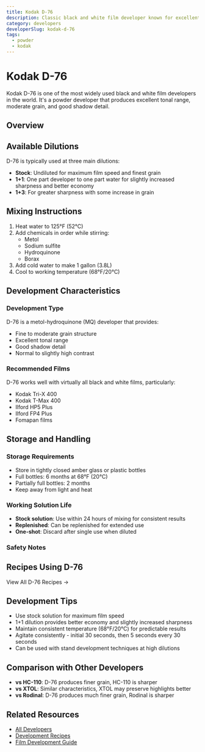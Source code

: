```yaml
---
title: Kodak D-76
description: Classic black and white film developer known for excellent tonality
category: developers
developerSlug: kodak-d-76
tags:
  - powder
  - kodak
---
```


# Kodak D-76

Kodak D-76 is one of the most widely used black and white film developers in the world. It's a powder developer that produces excellent tonal range, moderate grain, and good shadow detail.

## Overview

<DeveloperCard devSlug="kodak-d-76" />

## Available Dilutions

D-76 is typically used at three main dilutions:

- **Stock**: Undiluted for maximum film speed and finest grain
- **1+1**: One part developer to one part water for slightly increased sharpness and better economy
- **1+3**: For greater sharpness with some increase in grain

## Mixing Instructions

1. Heat water to 125°F (52°C)
2. Add chemicals in order while stirring:
   - Metol
   - Sodium sulfite
   - Hydroquinone
   - Borax
3. Add cold water to make 1 gallon (3.8L)
4. Cool to working temperature (68°F/20°C)

## Development Characteristics

### Development Type

D-76 is a metol-hydroquinone (MQ) developer that provides:

- Fine to moderate grain structure
- Excellent tonal range
- Good shadow detail
- Normal to slightly high contrast

### Recommended Films

D-76 works well with virtually all black and white films, particularly:

- Kodak Tri-X 400
- Kodak T-Max 400
- Ilford HP5 Plus
- Ilford FP4 Plus
- Fomapan films

## Storage and Handling

### Storage Requirements

- Store in tightly closed amber glass or plastic bottles
- Full bottles: 6 months at 68°F (20°C)
- Partially full bottles: 2 months
- Keep away from light and heat

### Working Solution Life

- **Stock solution**: Use within 24 hours of mixing for consistent results
- **Replenished**: Can be replenished for extended use
- **One-shot**: Discard after single use when diluted

### Safety Notes

<DeveloperCard devSlug="kodak-d-76" />

## Recipes Using D-76

<RecipeTable developer="kodak-d-76" maxRows={10} />

<LinkButton to="/development?developer=kodak-d-76">
  View All D-76 Recipes →
</LinkButton>

## Development Tips

- Use stock solution for maximum film speed
- 1+1 dilution provides better economy and slightly increased sharpness
- Maintain consistent temperature (68°F/20°C) for predictable results
- Agitate consistently - initial 30 seconds, then 5 seconds every 30 seconds
- Can be used with stand development techniques at high dilutions

## Comparison with Other Developers

- **vs HC-110**: D-76 produces finer grain, HC-110 is sharper
- **vs XTOL**: Similar characteristics, XTOL may preserve highlights better
- **vs Rodinal**: D-76 produces much finer grain, Rodinal is sharper

## Related Resources

- [All Developers](/infobase/developers)
- [Development Recipes](/development)
- [Film Development Guide](/infobase/guides)
